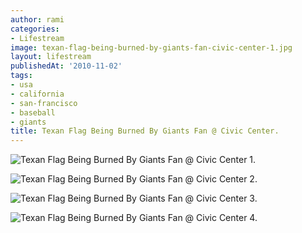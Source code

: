 ```yaml
---
author: rami
categories:
- Lifestream
image: texan-flag-being-burned-by-giants-fan-civic-center-1.jpg
layout: lifestream
publishedAt: '2010-11-02'
tags:
- usa
- california
- san-francisco
- baseball
- giants
title: Texan Flag Being Burned By Giants Fan @ Civic Center.
---
```


![Texan Flag Being Burned By Giants Fan @ Civic Center 1.](/assets/images/content/lifestream/texan-flag-being-burned-by-giants-fan-civic-center-1.jpg)

![Texan Flag Being Burned By Giants Fan @ Civic Center 2.](/assets/images/content/lifestream/texan-flag-being-burned-by-giants-fan-civic-center-2.jpg)

![Texan Flag Being Burned By Giants Fan @ Civic Center 3.](/assets/images/content/lifestream/texan-flag-being-burned-by-giants-fan-civic-center-3.jpg)

![Texan Flag Being Burned By Giants Fan @ Civic Center 4.](/assets/images/content/lifestream/texan-flag-being-burned-by-giants-fan-civic-center-4.jpg)
